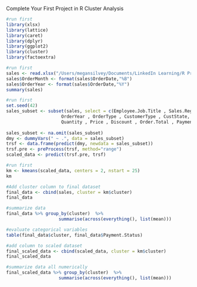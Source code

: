 Complete Your First Project in R
Cluster Analysis

```r
#run first
library(xlsx)
library(lattice)
library(caret)
library(dplyr)
library(ggplot2)
library(cluster)
library(factoextra)
```


```r
#run first
sales <- read.xlsx("/Users/megansilvey/Documents/LinkedIn Learning/R Project Course/Red30 Tech Sales.xlsx",1)
sales$OrderMonth <- format(sales$OrderDate,"%B")
sales$OrderYear <- format(sales$OrderDate,"%Y")
summary(sales)
```


```r
#run first
set.seed(42)
sales_subset <- subset(sales, select = c(Employee.Job.Title , Sales.Region , OrderMonth,
                     OrderYear , OrderType , CustomerType , CustState, ProdCategory,
                     Quantity , Price , Discount , Order.Total , Payment.Plan, Payment.Status))
 
sales_subset <- na.omit(sales_subset)
dmy <- dummyVars(" ~ .", data = sales_subset)
trsf <- data.frame(predict(dmy, newdata = sales_subset))
trsf.pre <- preProcess(trsf, method="range")
scaled_data <- predict(trsf.pre, trsf)
```


```r
#run first
km <- kmeans(scaled_data, centers = 2, nstart = 25)
km
```


```r
#Add cluster column to final dataset
final_data <- cbind(sales, cluster = km$cluster)
final_data
```


```r
#summarize data
final_data %>% group_by(cluster)  %>%
                    summarise(across(everything(), list(mean)))
```


```r
#evaluate categorical variables
table(final_data$cluster, final_data$Payment.Status)
```


```r
#add column to scaled dataset
final_scaled_data <- cbind(scaled_data, cluster = km$cluster)
final_scaled_data
```


```r
#summarize data all numerically
final_scaled_data %>% group_by(cluster)  %>%
                    summarise(across(everything(), list(mean)))
```